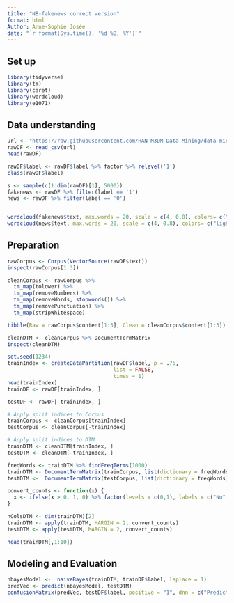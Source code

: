 ---
title: "NB-fakenews correct version"
format: html
Author: Anne-Sophie Josée
date: "`r format(Sys.time(), '%d %B, %Y')`"
---

## Set up

```{r}
library(tidyverse)
library(tm)
library(caret)
library(wordcloud)
library(e1071)
```

## Data understanding

```{r}
url <- "https://raw.githubusercontent.com/HAN-M3DM-Data-Mining/data-mining-s1y2223-Anne-Sophie31/master/datasets/NB-fakenews.csv"
rawDF <- read_csv(url)
head(rawDF)
```

```{r}
rawDF$label <- rawDF$label %>% factor %>% relevel('1')
class(rawDF$label)
```

```{r}

s <- sample(c(1:dim(rawDF)[1], 5000))
fakenews <- rawDF %>% filter(label == '1')
news <- rawDF %>% filter(label == '0')


wordcloud(fakenews$text, max.words = 20, scale = c(4, 0.8), colors= c("indianred1","indianred2","indianred3","indianred"))
wordcloud(news$text, max.words = 20, scale = c(4, 0.8), colors= c("lightsteelblue1","lightsteelblue2","lightsteelblue3","lightsteelblue"))

```

## Preparation

```{r}
rawCorpus <- Corpus(VectorSource(rawDF$text))
inspect(rawCorpus[1:3])
```

```{r}
cleanCorpus <- rawCorpus %>%
  tm_map(tolower) %>% 
  tm_map(removeNumbers) %>%
  tm_map(removeWords, stopwords()) %>% 
  tm_map(removePunctuation) %>% 
  tm_map(stripWhitespace)
```

```{r}
tibble(Raw = rawCorpus$content[1:3], Clean = cleanCorpus$content[1:3])
```

```{r}
cleanDTM <- cleanCorpus %>% DocumentTermMatrix
inspect(cleanDTM)
```

```{r}
set.seed(1234)
trainIndex <- createDataPartition(rawDF$label, p = .75, 
                                  list = FALSE, 
                                  times = 1)
head(trainIndex)
trainDF <- rawDF[trainIndex, ]

testDF <- rawDF[-trainIndex, ]

# Apply split indices to Corpus
trainCorpus <- cleanCorpus[trainIndex]
testCorpus <- cleanCorpus[-trainIndex]

# Apply split indices to DTM
trainDTM <- cleanDTM[trainIndex, ]
testDTM <- cleanDTM[-trainIndex, ]
```

```{r}
freqWords <- trainDTM %>% findFreqTerms(1000)
trainDTM <- DocumentTermMatrix(trainCorpus, list(dictionary = freqWords))
testDTM <-  DocumentTermMatrix(testCorpus, list(dictionary = freqWords))
```

```{r}
convert_counts <- function(x) {
  x <- ifelse(x > 0, 1, 0) %>% factor(levels = c(0,1), labels = c("No", "Yes"))
}

nColsDTM <- dim(trainDTM)[2]
trainDTM <- apply(trainDTM, MARGIN = 2, convert_counts)
testDTM <- apply(testDTM, MARGIN = 2, convert_counts)

head(trainDTM[,1:10])
```


## Modeling and Evaluation
```{r}
nbayesModel <-  naiveBayes(trainDTM, trainDF$label, laplace = 1)
predVec <- predict(nbayesModel, testDTM)
confusionMatrix(predVec, testDF$label, positive = "1", dnn = c("Prediction", "True"))
```
